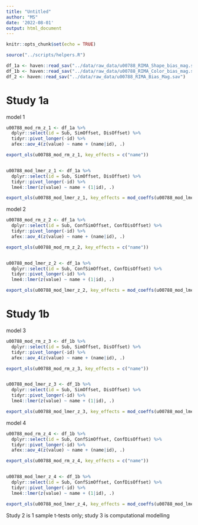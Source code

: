 ```yaml
---
title: "Untitled"
author: "MS"
date: '2022-08-01'
output: html_document
---
```


```r
knitr::opts_chunk$set(echo = TRUE)

source("../scripts/helpers.R")

df_1a <- haven::read_sav("../data/raw_data/u00788_RIMA_Shape_bias_mag.sav")
df_1b <- haven::read_sav("../data/raw_data/u00788_RIMA_Color_bias_mag.sav")
df_2 <- haven::read_sav("../data/raw_data/u00788_RIMA_Bias_Mag.sav")
```

# Study 1a

model 1 

```r
u00788_mod_rm_z_1 <- df_1a %>% 
  dplyr::select(id = Sub, SimOffset, DisOffset) %>% 
  tidyr::pivot_longer(-id) %>% 
  afex::aov_4(z(value) ~ name + (name|id), .)

export_ols(u00788_mod_rm_z_1, key_effects = c("name"))


u00788_mod_lmer_z_1 <- df_1a %>% 
  dplyr::select(id = Sub, SimOffset, DisOffset) %>% 
  tidyr::pivot_longer(-id) %>% 
  lme4::lmer(z(value) ~ name + (1|id), .)

export_ols(u00788_mod_lmer_z_1, key_effects = mod_coeffs(u00788_mod_lmer_z_1))
```


model 2 

```r
u00788_mod_rm_z_2 <- df_1a %>% 
  dplyr::select(id = Sub, ConfSimOffset, ConfDisOffset) %>% 
  tidyr::pivot_longer(-id) %>% 
  afex::aov_4(z(value) ~ name + (name|id), .)

export_ols(u00788_mod_rm_z_2, key_effects = c("name"))


u00788_mod_lmer_z_2 <- df_1a %>% 
  dplyr::select(id = Sub, ConfSimOffset, ConfDisOffset) %>% 
  tidyr::pivot_longer(-id) %>% 
  lme4::lmer(z(value) ~ name + (1|id), .)

export_ols(u00788_mod_lmer_z_2, key_effects = mod_coeffs(u00788_mod_lmer_z_2))
```

# Study 1b

model 3

```r
u00788_mod_rm_z_3 <- df_1b %>% 
  dplyr::select(id = Sub, SimOffset, DisOffset) %>% 
  tidyr::pivot_longer(-id) %>% 
  afex::aov_4(z(value) ~ name + (name|id), .)

export_ols(u00788_mod_rm_z_3, key_effects = c("name"))


u00788_mod_lmer_z_3 <- df_1b %>% 
  dplyr::select(id = Sub, SimOffset, DisOffset) %>% 
  tidyr::pivot_longer(-id) %>% 
  lme4::lmer(z(value) ~ name + (1|id), .)

export_ols(u00788_mod_lmer_z_3, key_effects = mod_coeffs(u00788_mod_lmer_z_3))
```

model 4 

```r
u00788_mod_rm_z_4 <- df_1b %>% 
  dplyr::select(id = Sub, ConfSimOffset, ConfDisOffset) %>% 
  tidyr::pivot_longer(-id) %>% 
  afex::aov_4(z(value) ~ name + (name|id), .)

export_ols(u00788_mod_rm_z_4, key_effects = c("name"))


u00788_mod_lmer_z_4 <- df_1b %>% 
  dplyr::select(id = Sub, ConfSimOffset, ConfDisOffset) %>% 
  tidyr::pivot_longer(-id) %>% 
  lme4::lmer(z(value) ~ name + (1|id), .)

export_ols(u00788_mod_lmer_z_4, key_effects = mod_coeffs(u00788_mod_lmer_z_4))
```

Study 2 is 1 sample t-tests only; study 3 is computational modelling 


